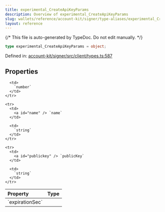 ```yaml
---
title: experimental_CreateApiKeyParams
description: Overview of experimental_CreateApiKeyParams
slug: wallets/reference/account-kit/signer/type-aliases/experimental_CreateApiKeyParams
layout: reference
---
```


{/* This file is auto-generated by TypeDoc. Do not edit manually. */}

```ts
type experimental_CreateApiKeyParams = object;
```

Defined in: [account-kit/signer/src/client/types.ts:587](https://github.com/alchemyplatform/aa-sdk/blob/17aad1f572375d42a06c7e3238078a88a435d459/account-kit/signer/src/client/types.ts#L587)

## Properties

<table>
  <thead>
    <tr>
      <th align="left">Property</th>
      <th align="left">Type</th>
    </tr>
  </thead>

  <tbody>
    <tr>
      <td>
        <a id="expirationsec" /> `expirationSec`
      </td>

      <td>
        `number`
      </td>
    </tr>

    <tr>
      <td>
        <a id="name" /> `name`
      </td>

      <td>
        `string`
      </td>
    </tr>

    <tr>
      <td>
        <a id="publickey" /> `publicKey`
      </td>

      <td>
        `string`
      </td>
    </tr>

  </tbody>
</table>
